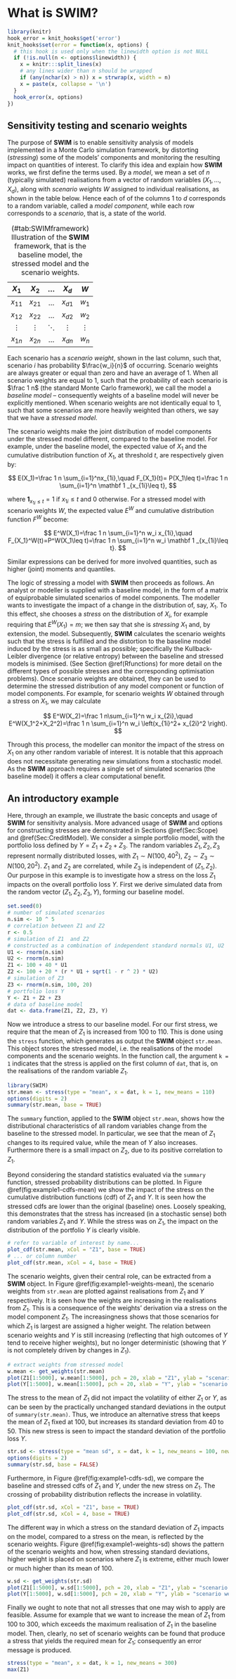 # What is **SWIM**? {#Sec:Intro}

```r
library(knitr)
hook_error = knit_hooks$get('error')
knit_hooks$set(error = function(x, options) {
  # this hook is used only when the linewidth option is not NULL
  if (!is.null(n <- options$linewidth)) {
    x = knitr:::split_lines(x)
    # any lines wider than n should be wrapped
    if (any(nchar(x) > n)) x = strwrap(x, width = n)
    x = paste(x, collapse = '\n')
  }
  hook_error(x, options)
})
```



## Sensitivity testing and scenario weights

The purpose of **SWIM** is to enable sensitivity analysis of models implemented in a Monte Carlo simulation framework, by distorting (*stressing*) some of the models' components and monitoring the resulting impact on quantities of interest.
To clarify this idea and explain how **SWIM** works, we first define the terms used. By a *model*, we mean a set of $n$ (typically simulated) realisations from a vector of random variables $(X_1,\dots,X_d)$, along with *scenario weights* $W$ assigned to individual realisations, as shown in the table below. Hence each of of the columns 1 to $d$ corresponds to a random variable, called a *model component*, while each row corresponds to a *scenario*, that is, a state of the world.

| $X_1$   	| $X_2$ 	    | $\dots$ 	| $X_d$ 	   | $W$ 	|
|:--------:	|:----:      |:------:  |:-----:    |:-------------:	|
| $x_{11}$ 	|$x_{21}$    | $\dots$  | $x_{d1}$  | $w_1$            	|
| $x_{12}$ 	|$x_{22}$    | $\dots$  | $x_{d2}$  | $w_2$            	|
| $\vdots$  |$\vdots$    | $\ddots$ | $\vdots$  | $\vdots$           |
| $x_{1n}$  | $x_{2n}$   | $\dots$  | $x_{dn}$  | $w_n$             |
Table: (\#tab:SWIMframework) Illustration of the **SWIM** framework, that is the baseline model, the stressed model and the scenario weights.  

Each scenario has a *scenario weight*, shown in the last column, such that, scenario $i$ has probability $\frac{w_i}{n}$ of occurring. Scenario weights are always greater or equal than zero and have an average of 1. When all scenario weights are equal to 1, such that the probability of each scenario is $\frac 1 n$ (the standard Monte Carlo framework), we call the model a *baseline model* -- consequently weights of a baseline model will never be explicitly mentioned. When scenario weights are not identically equal to 1, such that some scenarios are more heavily weighted than others, we say that we have a *stressed model*. 

The scenario weights make the joint distribution of model components under the stressed model  different, compared to the baseline model. For example, under the baseline model, the expected value of $X_1$ and the cumulative distribution function of $X_1$, at threshold $t$, are respectively given by:

$$
E(X_1)=\frac 1  n \sum_{i=1}^nx_{1i},\quad F_{X_1}(t)= P(X_1\leq t)=\frac 1 n \sum_{i=1}^n \mathbf 1 _{x_{1i}\leq t},
$$

where $\mathbf 1 _{x_{1i}\leq t}=1$ if $x_{1i}\leq t$ and $0$ otherwise. For a stressed model with scenario weights $W$, the expected value $E^W$ and cumulative distribution function $F^W$ become:

$$
E^W(X_1)=\frac 1  n \sum_{i=1}^n w_i x_{1i},\quad F_{X_1}^W(t)=P^W(X_1\leq t)=\frac 1 n \sum_{i=1}^n w_i \mathbf 1 _{x_{1i}\leq t}.
$$

Similar expressions can be derived for more involved quantities, such as higher (joint) moments and quantiles. 

The logic of stressing a model with **SWIM** then proceeds as follows. An analyst or modeller is  supplied with a baseline model, in the form of a matrix of equiprobable simulated scenarios of model components. The modeller wants to investigate the impact of a change in the distribution of, say, $X_1$. To this effect, she chooses a *stress* on the distribution of $X_i$, for example requiring that $E^W(X_1)=m$; we then say that she is *stressing* $X_1$ and, by extension, the model. Subsequently, **SWIM** calculates the scenario weights such that the stress is fulfilled and the distortion to the baseline model induced by the stress is as small as possible; specifically the Kullback-Leibler divergence (or relative entropy) between the baseline and stressed models is minimised. (See Section \@ref(Rfunctions) for more detail on the different types of possible stresses and the corresponding optimisation problems). Once scenario weights are obtained, they can be used to determine the stressed distribution of any model component or function of model components. For example, for scenario weights $W$ obtained through a stress on $X_1$, we may calculate

$$
E^W(X_2)=\frac 1  n\sum_{i=1}^n w_i x_{2i},\quad E^W(X_1^2+X_2^2)=\frac 1  n \sum_{i=1}^n w_i \left(x_{1i}^2+ x_{2i}^2 \right).
$$

Through this process, the modeller can monitor the impact of the stress on $X_1$ on any other random variable of interest. It is notable that this approach does not necessitate generating new simulations from a stochastic model. As the **SWIM** approach requires a single set of simulated scenarios (the baseline model) it offers a clear computational benefit. 

## An introductory example
Here, through an example, we illustrate the basic concepts and usage of **SWIM** for sensitivity analysis. More advanced usage of **SWIM** and options for constructing stresses are demonstrated in Sections \@ref(Sec:Scope) and \@ref(Sec:CreditModel).
We consider a simple portfolio model, with the portfolio loss defined by $Y=Z_1+Z_2+Z_3$. The random variables $Z_1,Z_2,Z_3$ represent normally distributed losses, with $Z_1\sim N(100,40^2)$, $Z_2\sim Z_3\sim N(100,20^2)$. $Z_1$ and $Z_2$ are correlated, while $Z_3$ is independent of $(Z_1,Z_2)$.  Our purpose in this example is to investigate how a stress on the loss $Z_1$ impacts on the overall portfolio loss $Y$.
First we derive simulated data from the random vector $(Z_1,Z_2,Z_3,Y)$, forming our baseline model.

``` r
set.seed(0)
# number of simulated scenarios
n.sim <- 10 ^ 5
# correlation between Z1 and Z2
r <- 0.5
# simulation of Z1  and Z2
# constructed as a combination of independent standard normals U1, U2
U1 <- rnorm(n.sim)
U2 <- rnorm(n.sim)
Z1 <- 100 + 40 * U1
Z2 <- 100 + 20 * (r * U1 + sqrt(1 - r ^ 2) * U2)
# simulation of Z3
Z3 <- rnorm(n.sim, 100, 20)
# portfolio loss Y
Y <- Z1 + Z2 + Z3
# data of baseline model
dat <- data.frame(Z1, Z2, Z3, Y)
```


Now we introduce a stress to our baseline model. For our first stress, we require that the mean of $Z_1$ is increased from 100 to 110. This is done using the `stress` function, which generates as output the **SWIM** object `str.mean`. This object stores the stressed model, i.e. the realisations of the model components and the scenario weights. In the function call, the argument `k = 1` indicates that the stress is applied on the first column of `dat`, that is, on the realisations of the random variable $Z_1$.

``` r
library(SWIM)
str.mean <- stress(type = "mean", x = dat, k = 1, new_means = 110)
options(digits = 2)
summary(str.mean, base = TRUE)
```

The `summary` function, applied to the **SWIM** object `str.mean`, shows how the distributional characteristics of all random variables change from the baseline to the stressed model. In particular, we see that the mean of $Z_1$ changes to its required value, while the mean of $Y$ also increases. Furthermore there is a small impact on $Z_2$, due to its positive correlation to $Z_1$.



Beyond considering the standard statistics evaluated via the `summary` function, stressed probability distributions can be plotted. In Figure \@ref(fig:example1-cdfs-mean) we show the impact of the stress on the cumulative distribution functions (cdf) of $Z_1$ and $Y$. It is seen how the stressed cdfs are lower than the original (baseline) ones. Loosely speaking, this demonstrates that the stress has increased (in a stochastic sense) both random variables  $Z_1$ and $Y$. While the stress was on $Z_1$, the impact on the distribution of the portfolio $Y$ is clearly visible.

``` r
# refer to variable of interest by name...
plot_cdf(str.mean, xCol = "Z1", base = TRUE)
# ... or column number
plot_cdf(str.mean, xCol = 4, base = TRUE)
```

The scenario weights, given their central role, can be extracted from a **SWIM** object. In Figure \@ref(fig:example1-weights-mean), the scenario weights from `str.mean` are plotted against realisations from $Z_1$ and $Y$ respectively. It is seen how the weights are increasing in the realisations from $Z_1$. This is a consequence of the weights' derivation via a stress on the model component $Z_1$. The increasingness shows that those scenarios for which $Z_1$ is largest are assigned a higher weight. The relation between scenario weights and $Y$ is still increasing (reflecting that high outcomes of $Y$ tend to receive higher weights), but no longer deterministic (showing that $Y$ is not completely driven by changes in $Z_1$).


``` r
# extract weights from stressed model
w.mean <- get_weights(str.mean)
plot(Z1[1:5000], w.mean[1:5000], pch = 20, xlab = "Z1", ylab = "scenario weights")
plot(Y[1:5000], w.mean[1:5000], pch = 20, xlab = "Y", ylab = "scenario weights")
```


The stress to the mean of $Z_1$ did not impact the volatility of either $Z_1$ or $Y$, as can be seen by the practically unchanged standard deviations in the output of `summary(str.mean)`. Thus, we introduce an alternative stress that keeps the mean of $Z_1$ fixed at 100, but increases its standard deviation from 40 to 50. This new stress is seen to impact the standard deviation of the portfolio loss $Y$.

``` r
str.sd <- stress(type = "mean sd", x = dat, k = 1, new_means = 100, new_sd = 50)
options(digits = 2)
summary(str.sd, base = FALSE)
```

Furthermore, in Figure \@ref(fig:example1-cdfs-sd), we compare the baseline and stressed cdfs of $Z_1$ and $Y$, under the new stress on $Z_1$. The crossing of probability distribution reflects the increase in volatility.


``` r
plot_cdf(str.sd, xCol = "Z1", base = TRUE)
plot_cdf(str.sd, xCol = 4, base = TRUE)
```

The different way in which a stress on the standard deviation of $Z_1$ impacts on the model, compared to a stress on the mean, is reflected by the scenario weights. Figure \@ref(fig:example1-weights-sd) shows the pattern of the scenario weights and how, when stressing standard deviations, higher weight is placed on scenarios where $Z_1$ is extreme, either much lower or much higher than its mean of 100.

``` r
w.sd <- get_weights(str.sd)
plot(Z1[1:5000], w.sd[1:5000], pch = 20, xlab = "Z1", ylab = "scenario weights")
plot(Y[1:5000], w.sd[1:5000], pch = 20, xlab = "Y", ylab = "scenario weights")
```


Finally we ought to note that not all stresses that one may wish to apply are feasible. Assume for example that we want to increase the mean of $Z_1$ from 100 to 300, which exceeds the maximum realisation of $Z_1$ in the baseline model. Then, clearly, no set of scenario weights can be found that produce a stress that yields the required mean for $Z_1$; consequently an error message is produced.



```r
stress(type = "mean", x = dat, k = 1, new_means = 300)
max(Z1)
```

